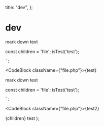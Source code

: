 
  title: "dev",
};

# dev

mark down text

const children = 'file';
isTest('test');
<?php
echo 'sttt';
?>
    `;

<CodeBlock className={"file.php"}>{test}</CodeBlock>

mark down text

const children = 'file';
isTest('test');
<?php
echo 'sttt';
?>
    `;

<CodeBlock className={"file.php"}>{test2}</CodeBlock>

  <Layout meta={meta}>
    {children}
    <ContentBlock>test</ContentBlock>
  </Layout>
);
